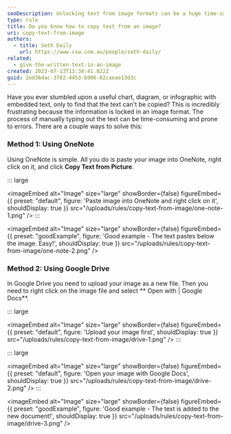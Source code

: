 ```yaml
---
seoDescription: Unlocking text from image formats can be a huge time-saver and reduce errors when working with visual data. Learn how to copy text from images using OneNote or Google Drive's built-in tools!
type: rule
title: Do you know how to copy text from an image?
uri: copy-text-from-image
authors:
  - title: Seth Daily
    url: https://www.ssw.com.au/people/seth-daily/
related:
  - give-the-written-text-in-an-image
created: 2023-07-13T13:34:41.822Z
guid: 2ed36dac-3782-4453-b906-82caeae13d3c
---
```


Have you ever stumbled upon a useful chart, diagram, or infographic with embedded text, only to find that the text can't be copied? This is incredibly frustrating because the information is locked in an image format. The process of manually typing out the text can be time-consuming and prone to errors. There are a couple ways to solve this:
### Method 1: Using OneNote

Using OneNote is simple. All you do is paste your image into OneNote, right click on it, and click **Copy Text from Picture**.

::: large

<imageEmbed
  alt="Image"
  size="large"
  showBorder={false}
  figureEmbed={{
    preset: "default",
    figure: 'Paste image into OneNote and right click on it',
    shouldDisplay: true
  }}
  src="/uploads/rules/copy-text-from-image/one-note-1.png"
/>
:::

<imageEmbed
  alt="Image"
  size="large"
  showBorder={false}
  figureEmbed={{
    preset: "goodExample",
    figure: 'Good example - The text pastes below the image. Easy!',
    shouldDisplay: true
  }}
  src="/uploads/rules/copy-text-from-image/one-note-2.png"
/>

### Method 2: Using Google Drive

In Google Drive you need to upload your image as a new file. Then you need to right click on the image file and select ** Open with | Google Docs**.

::: large

<imageEmbed
  alt="Image"
  size="large"
  showBorder={false}
  figureEmbed={{
    preset: "default",
    figure: 'Upload your image first',
    shouldDisplay: true
  }}
  src="/uploads/rules/copy-text-from-image/drive-1.png"
/>
:::

::: large

<imageEmbed
  alt="Image"
  size="large"
  showBorder={false}
  figureEmbed={{
    preset: "default",
    figure: 'Open your image with Google Docs',
    shouldDisplay: true
  }}
  src="/uploads/rules/copy-text-from-image/drive-2.png"
/>
:::

<imageEmbed
  alt="Image"
  size="large"
  showBorder={false}
  figureEmbed={{
    preset: "goodExample",
    figure: 'Good example - The text is added to the new document!',
    shouldDisplay: true
  }}
  src="/uploads/rules/copy-text-from-image/drive-3.png"
/>